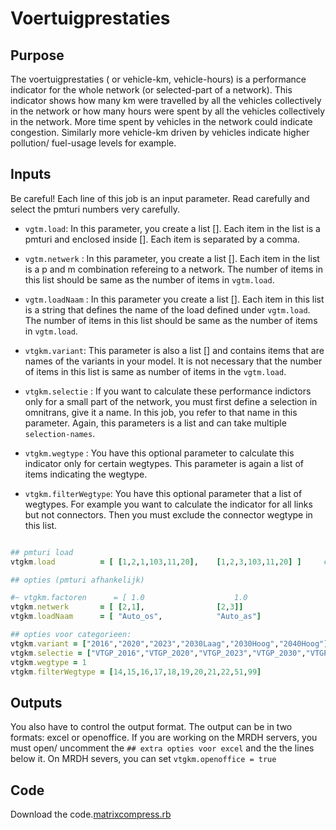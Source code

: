 # Voertuigprestaties

:::: nav-pills
::: panel-tabset
## Purpose

The voertuigprestaties ( or vehicle-km, vehicle-hours) is a performance indicator for the whole network (or selected-part of a network). This indicator shows how many km were travelled by all the vehicles collectively in the network or how many hours were spent by all the vehicles collectively in the network. More time spent by vehicles in the network could indicate congestion. Similarly more vehicle-km driven by vehicles indicate higher pollution/ fuel-usage levels for example. 

## Inputs

::: callout-important
Be careful! Each line of this job is an input parameter. Read carefully and select the pmturi numbers very carefully.
:::

- `vgtm.load`: In this parameter, you create a list []. Each item in the list is a pmturi and enclosed inside []. Each item is separated by a comma. 

- `vgtm.netwerk` : In this parameter, you create a list []. Each item in the list is a p and m combination refereing to a network. The number of items in this list should be same as the number of items in `vgtm.load`.

- `vgtm.loadNaam` : In this parameter you create a list []. Each item in this list is a string that defines the name of the load defined under `vgtm.load`. The number of items in this list should be same as the number of items in `vgtm.load`.

- `vtgkm.variant`: This parameter is also a list [] and contains items that are names of the variants in your model. It is not necessary that the number of items in this list is same as number of items in the `vgtm.load`.

- `vtgkm.selectie` : If you want to calculate these performance indictors only for a small part of the network, you must first define a selection in omnitrans, give it a name. In this job, you refer to that name in this parameter. Again, this parameters is a list and can take multiple `selection-names`.


- `vtgkm.wegtype` :  You have this optional parameter to calculate this indicator only for certain wegtypes. This parameter is again a list of items indicating the wegtype.                                                                

- `vtgkm.filterWegtype`: You have this optional parameter that a list of wegtypes. For example you want to calculate the indicator for all links but not connectors. Then you must exclude the connector wegtype in this list.



```ruby

## pmturi load
vtgkm.load          = [ [1,2,1,103,11,20],    [1,2,3,103,11,20] ]     # verplicht!

## opties (pmturi afhankelijk)

#~ vtgkm.factoren      = [ 1.0		 	          1.0                   1.0                    1.0        ]     # default = Dagdeel factor (1.0)
vtgkm.netwerk       = [ [2,1],                [2,3]] 
vtgkm.loadNaam      = [ "Auto_os",            "Auto_as"] 

## opties voor categorieen:
vtgkm.variant = ["2016","2020","2023","2030Laag","2030Hoog","2040Hoog"]                                              # default = current variant
vtgkm.selectie = ["VTGP_2016","VTGP_2020","VTGP_2023","VTGP_2030","VTGP_2030","VTGP_2040"]    # default = hele netwerk
vtgkm.wegtype = 1                                                                     # default = none
vtgkm.filterWegtype = [14,15,16,17,18,19,20,21,22,51,99]    
```


## Outputs

You also have to control the output format. The output can be in two formats: excel or openoffice. If you are working on the MRDH servers, you must open/ uncomment the `## extra opties voor excel` and the the lines below it. On MRDH severs, you can set `vtgkm.openoffice = true` 

## Code

Download the code.[matrixcompress.rb](../first.rb)
:::
::::
